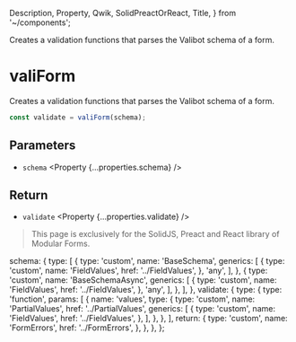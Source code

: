   Description,
  Property,
  Qwik,
  SolidPreactOrReact,
  Title,
} from '~/components';

<Title>valiForm</Title>
<Description>
  Creates a validation functions that parses the Valibot schema of a form.
</Description>

# valiForm

<SolidPreactOrReact block>

Creates a validation functions that parses the Valibot schema of a form.

```ts
const validate = valiForm(schema);
```

## Parameters

- `schema` <Property {...properties.schema} />

## Return

- `validate` <Property {...properties.validate} />

</SolidPreactOrReact>

<Qwik block>

<HttpStatusCode code={404} />

> This page is exclusively for the SolidJS, Preact and React library of Modular Forms.

</Qwik>

  schema: {
    type: [
      {
        type: 'custom',
        name: 'BaseSchema',
        generics: [
          {
            type: 'custom',
            name: 'FieldValues',
            href: '../FieldValues',
          },
          'any',
        ],
      },
      {
        type: 'custom',
        name: 'BaseSchemaAsync',
        generics: [
          {
            type: 'custom',
            name: 'FieldValues',
            href: '../FieldValues',
          },
          'any',
        ],
      },
    ],
  },
  validate: {
    type: {
      type: 'function',
      params: [
        {
          name: 'values',
          type: {
            type: 'custom',
            name: 'PartialValues',
            href: '../PartialValues',
            generics: [
              {
                type: 'custom',
                name: 'FieldValues',
                href: '../FieldValues',
              },
            ],
          },
        },
      ],
      return: {
        type: 'custom',
        name: 'FormErrors',
        href: '../FormErrors',
      },
    },
  },
};
